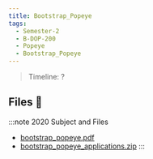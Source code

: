 ```yaml
---
title: Bootstrap_Popeye
tags:
  - Semester-2
  - B-DOP-200
  - Popeye
  - Bootstrap_Popeye
---
```

> Timeline: ?


## Files 📂

:::note 2020 Subject and Files
- [bootstrap_popeye.pdf](https://github.com/Studio-17/Epitech-Subjects/raw/main/Semester-2/B-DOP-200/Popeye/Bootstrap_Popeye/bootstrap_popeye.pdf)
- [bootstrap_popeye_applications.zip](https://github.com/Studio-17/Epitech-Subjects/raw/main/Semester-2/B-DOP-200/Popeye/Bootstrap_Popeye/bootstrap_popeye_applications.zip)
:::
